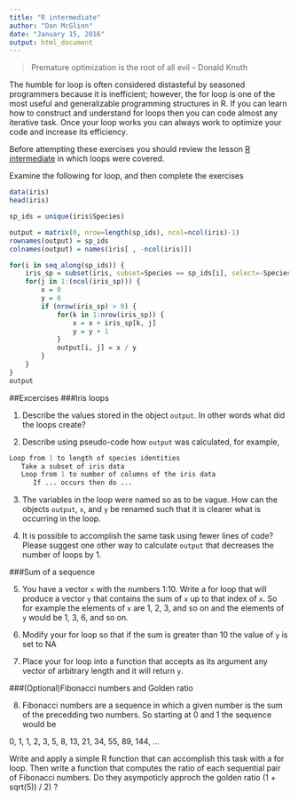 ```yaml
---
title: "R intermediate"
author: "Dan McGlinn"
date: "January 15, 2016"
output: html_document
---
```


> Premature optimization is the root of all evil -- Donald Knuth

The humble for loop is often considered distasteful by seasoned programmers
because it is inefficient; however, the for loop is one of the most useful and
generalizable programming structures in R. If you can learn how to construct and
understand for loops then you can code almost any iterative task. Once your loop
works you can always work to optimize your code and increase its efficiency.

Before attempting these exercises you should review the lesson 
[R intermediate](../lessons/R_intermediate) in which loops were covered. 

Examine the following for loop, and then complete the exercises

```r
data(iris)
head(iris)

sp_ids = unique(iris$Species)

output = matrix(0, nrow=length(sp_ids), ncol=ncol(iris)-1)
rownames(output) = sp_ids
colnames(output) = names(iris[ , -ncol(iris)])

for(i in seq_along(sp_ids)) {
    iris_sp = subset(iris, subset=Species == sp_ids[i], select=-Species)
    for(j in 1:(ncol(iris_sp))) {
        x = 0
        y = 0
        if (nrow(iris_sp) > 0) {
            for(k in 1:nrow(iris_sp)) {
                x = x + iris_sp[k, j]
                y = y + 1
            }
            output[i, j] = x / y 
        }
    }
}
output
```
##Excercises
###Iris loops

1. Describe the values stored in the object `output`. In other words what did the 
loops create?

2. Describe using pseudo-code how `output` was calculated, for example,
```r
Loop from 1 to length of species identities
   Take a subset of iris data 
   Loop from 1 to number of columns of the iris data
      If ... occurs then do ...  
```

3. The variables in the loop were named so as to be vague. How can the objects
`output`, `x`, and `y` be renamed such that it is clearer what is occurring in
the loop.

4. It is possible to accomplish the same task using fewer lines of code? Please
suggest one other way to calculate `output` that decreases the number of loops
by 1.

###Sum of a sequence

5. You have a vector `x` with the numbers 1:10. Write a for loop that will
produce a vector `y` that contains the sum of `x` up to that index of `x`. So
for example the elements of `x` are 1, 2, 3, and so on and the elements of `y`
would be 1, 3, 6, and so on.

6. Modify your for loop so that if the sum is greater than 10 the value of `y`
is set to NA

7. Place your for loop into a function that accepts as its argument any vector
of arbitrary length and it will return `y`. 

###(Optional)Fibonacci numbers and Golden ratio

8. Fibonacci numbers are a sequence in which a given number is the sum of the 
precedding two numbers. So starting at 0 and 1 the sequence would be

0, 1, 1, 2, 3, 5, 8, 13, 21, 34, 55, 89, 144, ...

Write and apply a simple R function that can accomplish this task with a for loop. 
Then write a function that computes the ratio of each sequential pair of 
Fibonacci numbers. Do they asympoticly approch the golden ratio (1 + sqrt(5)) / 2) ? 









